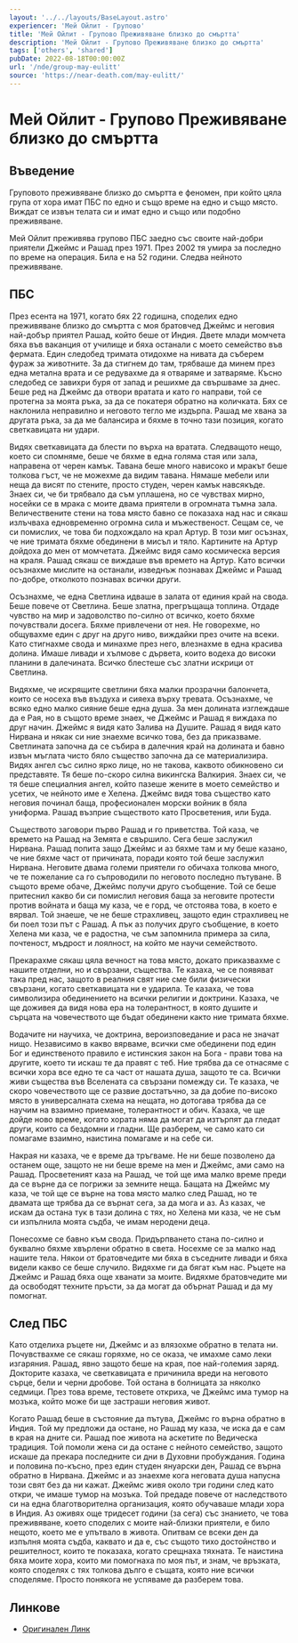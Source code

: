 ```yaml
---
layout: '../../layouts/BaseLayout.astro'
experiencer: 'Мей Ойлит - Групово'
title: 'Мей Ойлит - Групово Преживяване близко до смъртта'
description: 'Мей Ойлит - Групово Преживяване близко до смъртта'
tags: ['others', 'shared']
pubDate: 2022-08-18T00:00:00Z
url: '/nde/group-may-eulitt'
source: 'https://near-death.com/may-eulitt/'
---
```


# Мей Ойлит - Групово Преживяване близко до смъртта

## Въведение

Груповото преживяване близко до смъртта е феномен, при който цяла група от хора имат ПБС по едно и също време на едно и също място. Виждат се извън телата си и имат едно и също или подобно преживяване.

Мей Ойлит преживява групово ПБС заедно със своите най-добри приятели Джеймс и Рашад през 1971. През 2002 тя умира за последно по време на операция. Била е на 52 години. Следва нейното преживяване. 

## ПБС

През есента на 1971, когато бях 22 годишна, споделих едно преживяване близко до смъртта с моя братовчед Джеймс и неговия най-добър приятел Рашад, който беше от Индия. Двете млади момчета бяха във ваканция от училище и бяха останали с моето семейство във фермата. Един следобед тримата отидохме на нивата да съберем фураж за животните. За да стигнем до там, трябваше да минем през една метална врата и се редувахме да я отваряме и затваряме. Късно следобед се завихри буря от запад и решихме да свършваме за днес. Беше ред на Джеймс да отвори вратата и като го направи, той се протегна за моята ръка, за да се покатеря обратно на количката. Бях се наклонила неправилно и неговото тегло ме издърпа. Рашад ме хвана за другата ръка, за да ме балансира и бяхме в точно тази позиция, когато светкавицата ни удари.

Видях светкавицата да блести по върха на вратата. Следващото нещо, което си спомняме, беше че бяхме в една голяма стая или зала, направена от черен камък. Тавана беше много нависоко и мракът беше толкова гъст, че не можехме да видим тавана. Нямаше мебели или неща да висят по стените, просто студен, черен камък навсякъде. Знаех си, че би трябвало да съм уплашена, но се чувствах мирно, носейки се в мрака с моите двама приятели в огромната тъмна зала. Величествените стени на това място бавно се показаха над нас и сякаш излъчваха едновременно огромна сила и мъжественост. Сещам се, че си помислих, че това би подхождало на крал Артур. В този миг осъзнах, че ние тримата бяхме обединени в мисъл и тяло. Картините на Артур дойдоха до мен от момчетата. Джеймс видя само космическа версия на краля. Рашад сякаш се виждаше във времето на Артур. Като всички осъзнахме мислите на останали, изведнъж познавах Джеймс и Рашад по-добре, отколкото познавах всички други.

Осъзнахме, че една Светлина идваше в залата от единия край на свода. Беше повече от Светлина. Беше златна, прегръщаща топлина. Отдаде чувство на мир и задоволство по-силно от всичко, което бяхме почувствали досега. Бяхме привлечени от нея. Не говорехме, но общувахме един с друг на друго ниво, виждайки през очите на всеки. Като стигнахме свода и минахме през него, влезнахме в една красива долина. Имаше ливади и хълмове с дървета, които водеха до високи планини в далечината. Всичко блестеше със златни искрици от Светлина.

Видяхме, че искрящите светлини бяха малки прозрачни балончета, които се носеха във въздуха и сияеха върху тревата. Осъзнахме, че всяко едно малко сияние беше една душа. За мен долината изглеждаше да е Рая, но в същото време знаех, че Джеймс и Рашад я виждаха по друг начин. Джеймс я видя като Залива на Душите. Рашад я видя като Нирвана и някак си ние знаехме всичко това, без да приказваме. Светлината започна да се събира в далечния край на долината и бавно извън мъглата чисто бяло същество започна да се материализира. Видях ангел със силно ярко лице, но не такова, каквото обикновено си представяте. Тя беше по-скоро силна викингска Валкирия. Знаех си, че тя беше специалния ангел, който пазеше жените в моето семейство и усетих, че нейното име е Хелена. Джеймс видя това същество като неговия починал баща, професионален морски войник в бяла униформа. Рашад възприе съществото като Просветения, или Буда.

Съществото заговори първо Рашад и го приветства. Той каза, че времето на Рашад на Земята е свършило. Сега беше заслужил Нирвана. Рашад попита защо Джеймс и аз бяхме там и му беше казано, че ние бяхме част от причината, поради която той беше заслужил Нирвана. Неговите двама големи приятели го обичаха толкова много, че те пожелание са го съпроводили по неговото последно пътуване. В същото време обаче, Джеймс получи друго съобщение. Той се беше притеснил какво би си помислил неговия баща за неговите протести против войната и баща му каза, че е горд, че отстоява това, в което е вярвал. Той знаеше, че не беше страхливец, защото един страхливец не би поел този път с Рашад. А пък аз получих друго съобщение, в което Хелена ми каза, че е радостна, че съм запомнила примера за сила, почтеност, мъдрост и лоялност, на който ме научи семейството.

Прекарахме сякаш цяла вечност на това място, докато приказвахме с нашите отделни, но и свързани, същества. Те казаха, че се появяват така пред нас, защото в реалния свят ние сме били физически свързани, когато светкавицата ни е ударила. Те казаха, че това символизира обединението на всички религии и доктрини. Казаха, че ще доживея да видя нова ера на толерантност, в която душите и сърцата на човечеството ще бъдат обединени както ние тримата бяхме.

Водачите ни научиха, че доктрина, вероизповедание и раса не значат нищо. Независимо в какво вярваме, всички сме обединени под един Бог и единственото правило е истинския закон на Бога - прави това на другите, което ти искаш те да правят с теб. Ние трябва да се отнасяме с всички хора все едно те са част от нашата душа, защото те са. Всички живи същества във Вселената са свързани помежду си. Те казаха, че скоро човечеството ще се развие достатъчно, за да добие по-високо място в универсалната схема на нещата, но дотогава трябва да се научим на взаимно приемане, толерантност и обич. Казаха, че ще дойде ново време, когато хората няма да могат да изтърпят да гледат други, които са бездомни и гладни. Ще разберем, че само като си помагаме взаимно, наистина помагаме и на себе си.

Накрая ни казаха, че е време да тръгваме. Не ни беше позволено да останем още, защото не ни беше време на мен и Джеймс, ами само на Рашад. Просветеният каза на Рашад, че той ще има малко време преди да се върне да се погрижи за земните неща. Бащата на Джеймс му каза, че той ще се върне на това място малко след Рашад, но те двамата ще трябва да се върнат сега, за да мога и аз. Аз казах, че искам да остана тук в тази долина с тях, но Хелена ми каза, че не съм си изпълнила моята съдба, че имам неродени деца.

Понесохме се бавно към свода. Придърпването стана по-силно и буквално бяхме хвърлени обратно в света. Носехме се за малко над нашите тела. Някои от братовчедите ми бяха в съседните ливади и бяха видели какво се беше случило. Видяхме ги да бягат към нас. Ръцете на Джеймс и Рашад бяха още хванати за моите. Видяхме братовчедите ми да освободят техните пръсти, за да могат да обърнат Рашад и да му помогнат.

## След ПБС

Като отделиха ръцете ни, Джеймс и аз влязохме обратно в телата ни. Почувствахме се сякаш горяхме, но се оказа, че имахме само леки изгаряния. Рашад, явно защото беше на края, пое най-големия заряд. Докторите казаха, че светкавицата е причинила вреди на неговото сърце, бели и черни дробове. Той остана в болницата за няколко седмици. През това време, тестовете откриха, че Джеймс има тумор на мозъка, който може би ще застраши неговия живот.

Когато Рашад беше в състояние да пътува, Джеймс го върна обратно в Индия. Той му предложи да остане, но Рашад му каза, че иска да е сам в края на дните си. Рашад пое живота на аскетите по Ведическа традиция. Той помоли жена си да остане с нейното семейство, защото искаше да прекара последните си дни в Духовни пробуждания. Година и половина по-късно, през един студен януарски ден, Рашад се върна обратно в Нирвана. Джеймс и аз знаехме кога неговата душа напусна този свят без да ни кажат. Джеймс живя около три години след като откри, че имаше тумор на мозъка. Той предаде повече от наследството си на една благотворителна организация, която обучаваше млади хора в Индия. Аз оживях още тридесет години (за сега) със знанието, че това преживяване, което споделих с моите най-близки приятели, е било нещото, което ме е упътвало в живота. Опитвам се всеки ден да изпълня моята съдба, каквато и да е, със същото тихо достойнство и решителност, които те показаха, когато срещнаха тяхната. Те наистина бяха моите хора, които ми помогнаха по моя път, и знам, че връзката, която споделях с тях толкова дълго е същата, която ние всички споделяме. Просто понякога не успяваме да разберем това.

## Линкове

- [Оригинален Линк](https://near-death.com/may-eulitt/)
